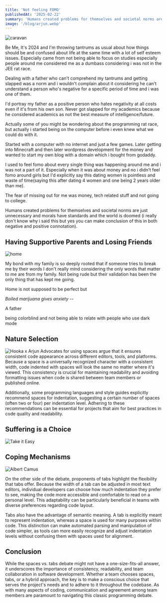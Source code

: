 ```yaml
---
title: 'Not feeling FOMO'
publishedAt: '2025-02-22'
summary: 'Humans created problems for themselves and societal norms are just unnecessary and morals have standards and the world is doomed'
image: '/blog/arjun.webp'
---
```


![caravan](/blog/caravan.jpg)

Be Me, It's 2024 and I'm throwing tantrums as usual about how things should be and confused about life at the
same time with a lot of self esteem issues. Especially came from not being able to focus on studies especially
people around me considered me as a dumbass considering i was not in the JEE rat race.

Dealing with a father who can't comprehend my tantrums and getting slapped was a norm and i wouldn't complain
about it considering he can't understand a person who's negative for a specific period of time and i was one of
them.

I'd portray my father as a positive person who hates negativity at all costs even if it's from his own son. Never
got slapped for my academics because he considered academics as not the best measure of intelligence/future.

Actually some of you might be wondering about the programming rat race, but actually i started being on the
computer before i even knew what we could do with it.

Started with a computer with no internet and just a few games. Later getting into Minecraft and then later
wordpress development for the money and wanted to start my own blog with a domain which i bought from godaddy.

I used to feel fomo about every single thing was happening around me and i was not a part of it. Especially when
it was about money and no i didn't feel fomo around girls but I'd explicitly say this dating women is pointless
and waste of time(saying this after dating 4 women and one being 2 years older than me).

The fear of missing out for me was money, tech related stuff and not going to college.

Humans created problems for themselves and societal norms are just unnecessary and morals have standards and the
world is doomed (i really don't know why i said this but yes you can make conclusion of this in both negative and
positive connotation).

## Having Supportive Parents and Losing Friends
![home](/blog/home.jpg)

My bond with my family is so deeply rooted that if someone tries to break me by their words I don't really mind
considering the only words that matter to me are from my family. Not being rude but their validation has been the
only thing that has kept me going.

Home is not supposed to be perfect but

*Boiled marijuana gives anxiety --*

A father 

being colorblind and not being able to relate with people who use dark mode


## Nature Selection

<img
  src="/blog/arjun.webp"
  alt="Hooka x Arjun"
  width={600}
  height={400}
  className="rounded-none"
/>
Advocates for using spaces argue that it ensures consistent code appearance across different editors, tools, and platforms. Because a space is a universally recognized character with a consistent width, code indented with spaces will look the same no matter where it's viewed. This consistency is crucial for maintaining readability and avoiding formatting issues when code is shared between team members or published online.

Additionally, some programming languages and style guides explicitly recommend spaces for indentation, suggesting a certain number of spaces (often two or four) per indentation level. Adhering to these recommendations can be essential for projects that aim for best practices in code quality and readability.

## Suffering is a Choice

<img
    src="/blog/take-it-easy.jpg"
    alt="Take it Easy"
    width={350}
    height={400}
    className="rounded-none"
/>

## Coping Mechanisms 

<img
    src="/blog/albert.jpg"
    alt="Albert Camus"
    width={350}
    height={400}
    className="rounded-none"
/>

On the other side of the debate, proponents of tabs highlight the flexibility that tabs offer. Because the width of a tab can be adjusted in most text editors, individual developers can choose how much indentation they prefer to see, making the code more accessible and comfortable to read on a personal level. This adaptability can be particularly beneficial in teams with diverse preferences regarding code layout.

Tabs also have the advantage of semantic meaning. A tab is explicitly meant to represent indentation, whereas a space is used for many purposes within code. This distinction can make automated parsing and manipulation of code simpler, as tools can more easily recognize and adjust indentation levels without confusing them with spaces used for alignment.


## Conclusion

While the spaces vs. tabs debate might not have a one-size-fits-all answer, it underscores the importance of consistency, readability, and team collaboration in software development. Whether a team chooses spaces, tabs, or a hybrid approach, the key is to make a conscious choice that serves the project's needs and to adhere to it throughout the codebase. As with many aspects of coding, communication and agreement among team members are paramount to navigating this classic programming debate.

